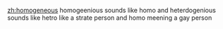 [[zh:homogeneous]]
homogeenious sounds like homo and heterdogenious sounds like hetro like a strate person and homo meening a gay person